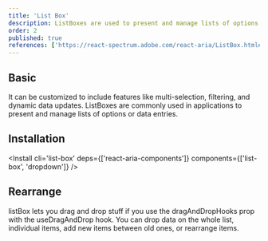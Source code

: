 ```yaml
---
title: 'List Box'
description: ListBoxes are used to present and manage lists of options or data entries.
order: 2
published: true
references: ['https://react-spectrum.adobe.com/react-aria/ListBox.html#props']
---
```


## Basic

It can be customized to include features like multi-selection, filtering, and dynamic data updates. ListBoxes are commonly used in applications to present and manage lists of options or data entries.

<How toUse='collections/list-box-demo' />

## Installation
<Install cli='list-box' deps={['react-aria-components']} components={['list-box', 'dropdown']}  />

## Rearrange

listBox lets you drag and drop stuff if you use the dragAndDropHooks prop with the useDragAndDrop hook. You can drop data on the whole list, individual items, add new items between old ones, or rearrange items.

<How toUse='collections/list-box-rearrange-demo' />
